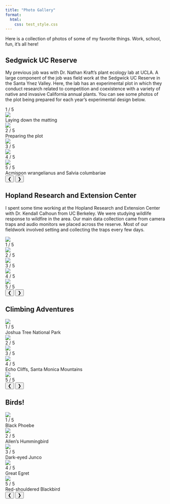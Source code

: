 ```yaml
---
title: "Photo Gallery"
format: 
  html:
    css: test_style.css
---
```

Here is a collection of photos of some of my favorite things. Work, school, fun, it's all here!

<!-- SEDGWICK SLIDESHOW -->
## Sedgwick UC Reserve
My previous job was with Dr. Nathan Kraft's plant ecology lab at UCLA. A large component of the job was field work at the Sedgwick UC Reserve in the Santa Ynez Valley. Here, the lab has an experimental plot in which they conduct research related to competition and coexistence with a variety of native and invasive California annual plants. You can see some photos of the plot being prepared for each year's experimental design below. 

<!-- Outer slideshow container -->
<div class="outer-slideshow-container">

<!-- Slideshow container -->
<div class="slideshow-container" id="slideshow4">

<!-- Full-width images with number and caption text -->
<div class="slideshow">
<div class="slide">
<div class="numbertext">1 / 5</div>
<img src="images/sedgwick/before_cutting.jpeg">
<div class="text">Laying down the matting</div>
</div>


<div class="slide">
<img src="images/sedgwick/cutting_circles.jpeg">
<div class="numbertext-dark">2 / 5</div>
<div class="text">Preparing the plot</div>
</div>


<div class="slide">
<img src="images/sedgwick/partial_clouds.jpeg">
<div class="numbertext">3 / 5</div>
<div class="text"></div>
</div>

<div class="slide">
<img src="images/sedgwick/rainy_road.jpeg">
<div class="numbertext">4 / 5</div>
<div class="text-dark"></div>
</div>

<div class="slide">
<img src="images/sedgwick/acwr_saco.jpeg">
<div class="numbertext-dark">5 / 5</div>
<div class="text">Acmispon wrangelianus and Salvia columbariae</div>
</div>

</div>

<!-- Buttons -->
<button class="prev" onclick="moveSlide('slideshow4', -1)">&#10094;</button>
<button class="next" onclick="moveSlide('slideshow4', 1)">&#10095;</button>
</div>
</div>




<!-- HOPLAND SLIDESHOW -->
## Hopland Research and Extension Center
I spent some time working at the Hopland Research and Extension Center with Dr. Kendall Calhoun from UC Berkeley. We were studying wildlife response to wildfire in the area. Our main data collection came from camera traps and audio monitors we placed across the reserve. Most of our fieldwork involved setting and collecting the traps every few days. 

<!-- Outer slideshow container -->
<div class="outer-slideshow-container">

<!-- Slideshow container -->
<div class="slideshow-container" id="slideshow3">

<!-- Full-width images with number and caption text -->
<div class="slideshow">
<div class="slide">
<img src="images/hopland/hillside.jpeg">
<div class="numbertext">1 / 5</div>
<div class="text"></div>
</div>

<div class="slide">
<img src="images/hopland/house.jpeg">
<div class="numbertext">2 / 5</div>
<div class="text"></div>
</div>

<div class="slide">
<img src="images/hopland/bee.jpeg">
<div class="numbertext-dark">3 / 5</div>
<div class="text-dark"></div>
</div>

<div class="slide">
<img src="images/hopland/red_tree.jpeg">
<div class="numbertext">4 / 5</div>
<div class="text"></div>
</div>

<div class="slide">
<img src="images/hopland/grove.jpeg">
<div class="numbertext">5 / 5</div>
<div class="text"></div>
</div>

</div>

<!-- Buttons -->
<button class="prev" onclick="moveSlide('slideshow3', -1)">&#10094;</button>
<button class="next" onclick="moveSlide('slideshow3', 1)">&#10095;</button>
</div>
</div>

<!-- CLIMBING SLIDESHOW -->
## Climbing Adventures

<!-- Outer slideshow container -->
<div class="outer-slideshow-container">

<!-- Slideshow container -->
<div class="slideshow-container" id="slideshow2">

<!-- Full-width images with number and caption text -->
<div class="slideshow">
<div class="slide">
<img src="images/climbing/jtree_walk.jpeg">
<div class="numbertext-dark">1 / 5</div>
<div class="text-dark">Joshua Tree National Park</div>
</div>

<div class="slide">
<img src="images/climbing/jtree_guide.jpeg">
<div class="numbertext">2 / 5</div>
<div class="text"></div>
</div>

<div class="slide">
<img src="images/climbing/bishop_knot.jpeg">
<div class="numbertext">3 / 5</div>
<div class="text"></div>
</div>

<div class="slide">
<img src="images/climbing/echo_cliffs.jpeg">
<div class="numbertext">4 / 5</div>
<div class="text">Echo Cliffs, Santa Monica Mountains </div>
</div>

<div class="slide">
<img src="images/climbing/flake_rope.jpeg">
<div class="numbertext">5 / 5</div>
<div class="text"></div>
</div>

</div> 

<!-- Buttons -->
<button class="prev" onclick="moveSlide('slideshow2', -1)">&#10094;</button>
<button class="next" onclick="moveSlide('slideshow2', 1)">&#10095;</button>
</div>
</div>

<!-- BIRD SLIDESHOW -->
## Birds!

<!-- Outer slideshow container -->
<div class="outer-slideshow-container">

<!-- Slideshow container -->
<div class="slideshow-container" id="slideshow1">

<!-- Full-width images with number and caption text -->
<div class="slideshow">
<div class="slide">
<img src="images/bird/black_phoebe.jpeg">
<div class="numbertext">1 / 5</div>
<div class="text">Black Phoebe</div>
</div>


<div class="slide">
<img src="images/bird/allens.jpeg">
<div class="numbertext">2 / 5</div>
<div class="text">Allen's Hummingbird</div>
</div>

<div class="slide">
<img src="images/bird/junco.jpeg">
<div class="numbertext-dark">3 / 5</div>
<div class="text-dark">Dark-eyed Junco</div>
</div>

<div class="slide">
<img src="images/bird/heron.jpeg">
<div class="numbertext">4 / 5</div>
<div class="text">Great Egret</div>
</div>

<div class="slide">
<img src="images/bird/blackbird.jpeg">
<div class="numbertext">5 / 5</div>
<div class="text">Red-shouldered Blackbird</div>
</div>

</div>

<!-- Buttons -->
<button class="prev" onclick="moveSlide('slideshow1', -1)">&#10094;</button>
<button class="next" onclick="moveSlide('slideshow1', 1)">&#10095;</button>
</div>
</div>


<script>
function moveSlide(slideshowId, direction) {
  const slideshowContainer = document.getElementById(slideshowId);
  const slides = slideshowContainer.querySelectorAll('.slide');
  
  // Get the current index from the data attribute
  let currentSlideIndex = parseInt(slideshowContainer.getAttribute('data-current-index'), 10);

  // Update the index based on the direction
  currentSlideIndex += direction;

  // Make sure the index wraps around:
  if (currentSlideIndex >= slides.length) {
    currentSlideIndex = 0;  // Wrap around to the first slide
  } else if (currentSlideIndex < 0) {
    currentSlideIndex = slides.length - 1;  // Wrap around to the last slide
  }

  // Show the slide at the updated index
  showSlide(slideshowId, currentSlideIndex);

  // Update the index in the data attribute
  slideshowContainer.setAttribute('data-current-index', currentSlideIndex);
}

function showSlide(slideshowId, index) {
  const slides = document.querySelectorAll(`#${slideshowId} .slide`);
  
  // Hide all slides first
  slides.forEach(slide => slide.style.display = 'none');
  
  // Show the slide at the specified index
  slides[index].style.display = 'block';
}

document.addEventListener("DOMContentLoaded", function () {
  // Initialize all slideshows on page load
  const allSlideshows = document.querySelectorAll('.slideshow-container');
  allSlideshows.forEach(slideshow => {
    const slideshowId = slideshow.id;
    // Initialize each slideshow to show the first slide
    showSlide(slideshowId, 0);
    // Set the initial current index
    slideshow.setAttribute('data-current-index', 0);
  });
});

</script>
